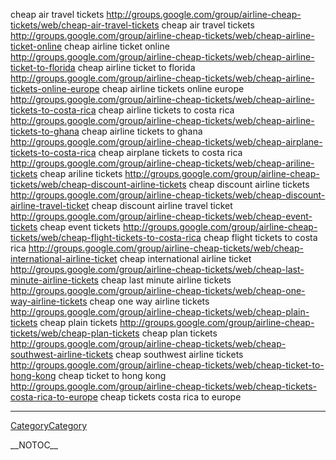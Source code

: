 cheap air travel tickets http://groups.google.com/group/airline-cheap-tickets/web/cheap-air-travel-tickets cheap air travel tickets
http://groups.google.com/group/airline-cheap-tickets/web/cheap-airline-ticket-online cheap airline ticket online
http://groups.google.com/group/airline-cheap-tickets/web/cheap-airline-ticket-to-florida cheap airline ticket to florida
http://groups.google.com/group/airline-cheap-tickets/web/cheap-airline-tickets-online-europe cheap airline tickets online europe
http://groups.google.com/group/airline-cheap-tickets/web/cheap-airline-tickets-to-costa-rica cheap airline tickets to costa rica
http://groups.google.com/group/airline-cheap-tickets/web/cheap-airline-tickets-to-ghana cheap airline tickets to ghana
http://groups.google.com/group/airline-cheap-tickets/web/cheap-airplane-tickets-to-costa-rica cheap airplane tickets to costa rica
http://groups.google.com/group/airline-cheap-tickets/web/cheap-ariline-tickets cheap ariline tickets
http://groups.google.com/group/airline-cheap-tickets/web/cheap-discount-airline-tickets cheap discount airline tickets
http://groups.google.com/group/airline-cheap-tickets/web/cheap-discount-airline-travel-ticket cheap discount airline travel ticket
http://groups.google.com/group/airline-cheap-tickets/web/cheap-event-tickets cheap event tickets
http://groups.google.com/group/airline-cheap-tickets/web/cheap-flight-tickets-to-costa-rica cheap flight tickets to costa rica
http://groups.google.com/group/airline-cheap-tickets/web/cheap-international-airline-ticket cheap international airline ticket
http://groups.google.com/group/airline-cheap-tickets/web/cheap-last-minute-airline-tickets cheap last minute airline tickets
http://groups.google.com/group/airline-cheap-tickets/web/cheap-one-way-airline-tickets cheap one way airline tickets
http://groups.google.com/group/airline-cheap-tickets/web/cheap-plain-tickets cheap plain tickets
http://groups.google.com/group/airline-cheap-tickets/web/cheap-plan-tickets cheap plan tickets
http://groups.google.com/group/airline-cheap-tickets/web/cheap-southwest-airline-tickets cheap southwest airline tickets
http://groups.google.com/group/airline-cheap-tickets/web/cheap-ticket-to-hong-kong cheap ticket to hong kong
http://groups.google.com/group/airline-cheap-tickets/web/cheap-tickets-costa-rica-to-europe cheap tickets costa rica to europe
----
[[CategoryCategory]]

__NOTOC__
